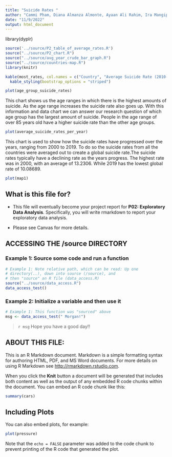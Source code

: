 ```yaml
---
title: "Suicide Rates "
author: "Cammi Pham, Diana Almanza Almonte, Ayaan Ali Rahim, Ira Mangipudi"
date: "11/9/2022"
output: html_document
---
```


library(dyplr)

```r
source('../source/P2_table_of_average_rates.R')
source("../source/P2_chart.R")
source("../source/avg_year_crude_bar_graph.R")
source("../source/countries-map.R")
library(knitr)
```

```r
kable(most_rates, col.names = c("Country", "Average Suicide Rate (2010-2019)")) %>% 
  kable_styling(bootstrap_options = "striped")
```

```r
plot(age_group_suicide_rates)
```
This chart shows us the age ranges in which there is the highest amounts of suicide. As the age range increases the suicide rate also goes up. With this information and data chart we can answer our research question of which age group has the largest amount of suicide. People in the age range of over 85 years old have a higher suicide rate than the other age groups. 

```r
plot(average_suicide_rates_per_year)
```

This chart is used to show how the suicide rates have progressed over the years, ranging from 2000 to 2019. To do so the suicide rates from all the countries were averaged out to create a global suicide rate.The suicide rates typically have a declining rate as the years progress. The highest rate was in 2000, with an average of 13.2306. While 2019 has the lowest global rate of 10.08689.

```r
plot(map1)
```

## What is this file for?

-   This file will eventually become your project report for **P02: Exploratory Data Analysis**. Specifically, you will write rmarkdown to report your exploratory data analysis.

-   Please see Canvas for more details.

## ACCESSING THE /source DIRECTORY

### Example 1: Source some code and run a function

```r
# Example 1: Note relative path, which can be read: Up one
# directory(..), down into source (/source), and 
# then "source" an R file (data_access.R)
source("../source/data_access.R")
data_access_test()
```

### Example 2: Initialize a variable and then use it

```r
# Example 1: This function was "sourced" above
msg <- data_access_test(" Morgan!")
```

> `r msg` Hope you have a good day!!

## ABOUT THIS FILE:

This is an R Markdown document. Markdown is a simple formatting syntax for authoring HTML, PDF, and MS Word documents. For more details on using R Markdown see <http://rmarkdown.rstudio.com>.

When you click the **Knit** button a document will be generated that includes both content as well as the output of any embedded R code chunks within the document. You can embed an R code chunk like this:

```r
summary(cars)
```

## Including Plots

You can also embed plots, for example:

```r
plot(pressure)
```

Note that the `echo = FALSE` parameter was added to the code chunk to prevent printing of the R code that generated the plot.
